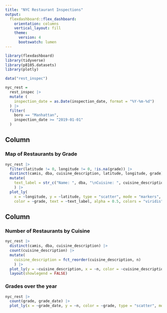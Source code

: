 ```yaml
---
title: "NYC Restaurant Inspections"
output: 
  flexdashboard::flex_dashboard:
    orientation: columns
    vertical_layout: fill
    theme: 
      version: 4
      bootswatch: lumen
---
```


```r
library(flexdashboard)
library(tidyverse)
library(p8105.datasets)
library(plotly)
```

```r
data("rest_inspec")

nyc_rest = 
  rest_inspec |> 
  mutate (
    inspection_date = as.Date(inspection_date, format = "%Y-%m-%d")
  ) |> 
  filter(
    boro == "Manhattan",
    inspection_date >= "2019-01-01"
  )
```


Column {data-width=650}
-----------------------------------------------------------------------

### Map of Restaurants by Grade

```r
nyc_rest |>
  filter(latitude != 0, longitude != 0, !is.na(grade)) |> 
  distinct(camis, dba, cuisine_description, latitude, longitude, grade) |> 
  mutate(
    text_label = str_c("Name: ", dba, "\nCuisine: ", cuisine_description, "\nGrade: ", grade)
    ) |> 
  plot_ly(
    x = ~longitude, y = ~latitude, type = "scatter", mode = "markers",
    color = ~grade, text = ~text_label, alpha = 0.5, colors = "viridis")
```

Column {data-width=350}
-----------------------------------------------------------------------

### Number of Restaurants by Cuisine

```r
nyc_rest |> 
  distinct(camis, dba, cuisine_description) |> 
  count(cuisine_description) |> 
  mutate(
    cuisine_description = fct_reorder(cuisine_description, n)
    ) |> 
  plot_ly(y = ~cuisine_description, x = ~n, color = ~cuisine_description, type = "bar", colors = "viridis") |> 
  layout(showlegend = FALSE)
```

### Grades over the year

```r
nyc_rest |> 
  count(grade, grade_date) |> 
  plot_ly(x = ~grade_date, y = ~n, color = ~grade, type = "scatter", mode = "lines", colors = "viridis")
```

